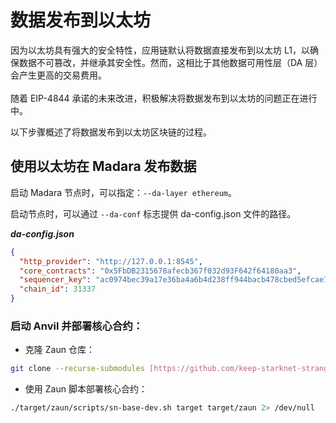 # 数据发布到以太坊

因为以太坊具有强大的安全特性，应用链默认将数据直接发布到以太坊 L1，以确保数据不可篡改，并继承其安全性。然而，这相比于其他数据可用性层（DA 层）会产生更高的交易费用。<br></br>
随着 EIP-4844 承诺的未来改进，积极解决将数据发布到以太坊的问题正在进行中。

以下步骤概述了将数据发布到以太坊区块链的过程。

## 使用以太坊在 Madara 发布数据

启动 Madara 节点时，可以指定：`--da-layer ethereum`。

启动节点时，可以通过 `--da-conf` 标志提供 da-config.json 文件的路径。

_**da-config.json**_

```json
{
  "http_provider": "http://127.0.0.1:8545",
  "core_contracts": "0x5FbDB2315678afecb367f032d93F642f64180aa3",
  "sequencer_key": "ac0974bec39a17e36ba4a6b4d238ff944bacb478cbed5efcae784d7bf4f2ff80",
  "chain_id": 31337
}
```

### 启动 Anvil 并部署核心合约：

- 克隆 Zaun 仓库：

```bash
git clone --recurse-submodules [https://github.com/keep-starknet-strange/zaun.git](https://github.com/keep-starknet-strange/zaun.git) target/zaun 2> /dev/null
```

- 使用 Zaun 脚本部署核心合约：

```bash
./target/zaun/scripts/sn-base-dev.sh target target/zaun 2> /dev/null
```
